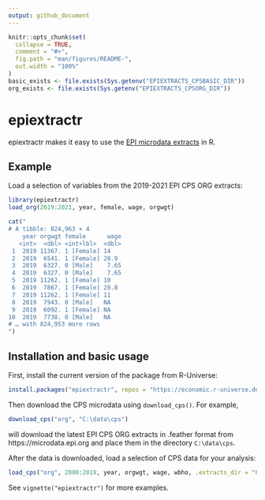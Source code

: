 ```yaml
---
output: github_document
---
```


<!-- README.md is generated from README.Rmd. Please edit that file -->

```r
knitr::opts_chunk$set(
  collapse = TRUE,
  comment = "#>",
  fig.path = "man/figures/README-",
  out.width = "100%"
)
basic_exists <- file.exists(Sys.getenv("EPIEXTRACTS_CPSBASIC_DIR"))
org_exists <- file.exists(Sys.getenv("EPIEXTRACTS_CPSORG_DIR"))
```

# epiextractr

<!-- badges: start -->
<!-- badges: end -->

epiextractr makes it easy to use the [EPI microdata extracts](https://microdata.epi.org/) in R.

## Example
Load a selection of variables from the 2019-2021 EPI CPS ORG extracts:
```r
library(epiextractr)
load_org(2019:2021, year, female, wage, orgwgt)
```
```r
cat("
# A tibble: 824,963 × 4
    year orgwgt female      wage
   <int>  <dbl> <int+lbl>  <dbl>
 1  2019 11367. 1 [Female] 14   
 2  2019  6541. 1 [Female] 20.9 
 3  2019  6327. 0 [Male]    7.65
 4  2019  6327. 0 [Male]    7.65
 5  2019 11262. 1 [Female] 10   
 6  2019  7867. 1 [Female] 28.8 
 7  2019 11262. 1 [Female] 11   
 8  2019  7943. 0 [Male]   NA   
 9  2019  6092. 1 [Female] NA   
10  2019  7738. 0 [Male]   NA   
# … with 824,953 more rows
")
```

## Installation and basic usage

First, install the current version of the package from R-Universe:
```r
install.packages("epiextractr", repos = "https://economic.r-universe.dev")
```

Then download the CPS microdata using `download_cps()`. For example,
```r
download_cps("org", "C:\data\cps")
```
will download the latest EPI CPS ORG extracts in .feather format from https://microdata.epi.org and place them in the directory `C:\data\cps`.

After the data is downloaded, load a selection of CPS data for your analysis:
```r
load_cps("org", 2000:2019, year, orgwgt, wage, wbho, .extracts_dir = "C:\data\cps")
```

See `vignette("epiextractr")` for more examples.

